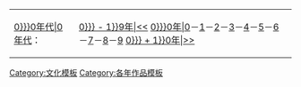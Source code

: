 {| class="toccolours" align=right
|[[:Category:{{{tens|0}}}0年代{{{WorkTypeLowercase}}}|{{{tens|0}}}0年代{{{WorkTypeLowercase}}}]]：
|[[:Category:{{#expr: {{{tens|0}}} - 1}}9年{{{WorkTypeLowercase}}}|&lt;&lt;]] [[:Category:{{{tens|0}}}0年{{{WorkTypeLowercase}}}|{{{tens}}}0]]－[[:Category:{{{tens}}}1年{{{WorkTypeLowercase}}}|{{{tens}}}1]]－[[:Category:{{{tens}}}2年{{{WorkTypeLowercase}}}|{{{tens}}}2]]－[[:Category:{{{tens}}}3年{{{WorkTypeLowercase}}}|{{{tens}}}3]]－[[:Category:{{{tens}}}4年{{{WorkTypeLowercase}}}|{{{tens}}}4]]－[[:Category:{{{tens}}}5年{{{WorkTypeLowercase}}}|{{{tens}}}5]]－[[:Category:{{{tens}}}6年{{{WorkTypeLowercase}}}|{{{tens}}}6]]－[[:Category:{{{tens}}}7年{{{WorkTypeLowercase}}}|{{{tens}}}7]]－[[:Category:{{{tens}}}8年{{{WorkTypeLowercase}}}|{{{tens}}}8]]－[[:Category:{{{tens}}}9年{{{WorkTypeLowercase}}}|{{{tens}}}9]] [[:Category:{{#expr: {{{tens|0}}} + 1}}0年{{{WorkTypeLowercase}}}|&gt;&gt;]]
|}<noinclude>

[[Category:獎項模板|{{PAGENAME}}]]
</noinclude>
<includeonly>
{{categoryifexist | 1 = {{{tens}}}0年代{{{WorkTypeLowercase}}} }}
</includeonly>
<noinclude>
{{DEFAULTSORT:AwardsYearHeader}}
[[Category:文化模板]]
[[Category:各年作品模板]]
</noinclude>